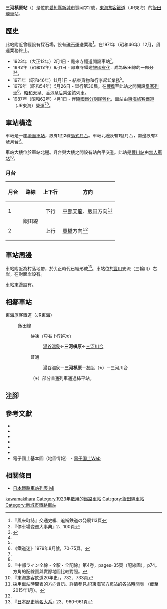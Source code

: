 {{NoteTA
|T=zh-hans:三河槙原站;zh-hk:三河槙原站;zh-tw:三河槙原車站;
|1=zh-hans:三河槙原站;zh-hk:三河槙原站;zh-tw:三河槙原車站;
}}
{{Infobox station
|公司色 = #f77321
|站名 = 三河槙原
|圖片 = Mikawa-makihara Station.JPG
|圖片說明 = 車站大樓（2009年）
|日文原名 = 三河槙原
|平假名 = みかわまきはら
|羅馬拼音 = Mikawa-makihara
|副站名 = 
|電報略號 = マハ
|所在地 = {{JPN}}[[愛知縣|愛知縣]][[新城市|新城市]]豐岡字{{lang|ja|ドウデイ}}2號
|座標 = {{coord|34|59|19.31|N|137|37|14.75|E|type:railwaystation_region:JP-24|display=inline,title}}
|車站構造 = [[地面車站|地面車站]]
|月台配置 = 1面2線
|啟用年月日 = 1923年（[[大正|大正]]12年）2月1日
|廢站年月日 = 
|乘客人數 = 18<ref>JR東海移動等便利化取組報告書</ref>
|上下車人次 = 
|統計年度 = 2019
|轉車 = 
|全寬備註 = [[無人車站|無人車站]]
|adjacent = {{Adjacent stations|system=東海旅客鐵道|line=CD|left=湯谷溫泉|right=柿平|note-left=2.6km|note-mid=距離[[豐橋站|豐橋]]40.6km|note-right=2.3km}}
}}
'''三河槙原站'''（{{jpn|j=三河槙原駅|hg=みかわまきはらえき|rm=Mikawa-makihara eki|f=y}}）是位於[[愛知縣|愛知縣]][[新城市|新城市]]豐岡字{{lang|ja|ドウデイ}}2號，[[東海旅客鐵道|東海旅客鐵道]]（JR東海）的[[飯田線|飯田線]][[鐵路車站|車站]]。

== 歷史 ==
此站附近曾經設有採石場，設有[[礫石|礫石]]運送業務<ref>『鳳来町誌』交通史編、追補鉄道の発展113頁</ref>。在1971年（昭和46年）12月，貨運業務終止。
* 1923年（大正12年）2月1日 - 鳳來寺鐵道開設車站<ref name="hensen">『停車場変遷大事典』2、100頁</ref>。
* 1943年（昭和18年）8月1日 - 鳳來寺鐵道[[戰時收購私鐵|被國有化]]，成為飯田線的一部分<ref name="sone03">{{Cite journal|author={{Translink|ja|曽根悟|曾根悟}}（監修） |journal=週刊 歴史でめぐる鉄道全路線 国鉄・JR |editor=朝日新聞出版分冊百科編集部（編集） |publisher=[[朝日新聞出版|朝日新聞出版]] |issue=3 |title=飯田線・身延線・小海線 |date=2009-07-26 |pages=15-17 |language=ja }}</ref><ref name="hensen"/>。
* 1971年（昭和46年）12月1日 - 結束貨物和行李起卸業務<ref name="hensen"/>。
* 1979年（昭和54年）5月26日 - {{Translink|ja|愛知県民の森|愛知縣民之森}}舉行第30屆{{Translink|ja|全国植樹祭|全國植樹祭}}。在[[豐橋站|豐橋]]至此站之間開設[[皇家列車|皇家列車]]<ref>《鐵道迷》1979年8月號，70-75頁。</ref>。[[昭和天皇|昭和天皇]]、[[香淳皇后|香淳皇后]]乘坐該列車。
* 1987年（昭和62年）4月1日 - 伴隨[[國鐵分割民營化|國鐵分割民營化]]，車站由[[東海旅客鐵道|東海旅客鐵道]]（JR東海）營運<ref name="sone03"/><ref name="hensen"/>。

== 車站構造 ==
車站是一座[[地面車站|地面車站]]，設有1面2線[[島式月台|島式月台]]。車站北邊設有1號月台，南邊設有2號月台<ref name="haisen">『中部ライン全線・全駅・全配線』第4卷，pages=35頁（配線圖），p74。方角的配線圖與實際地圖比較對照。</ref>。

車站大樓位於車站北邊。月台與大樓之間設有站內平交道。此站是[[豐川站_(愛知縣)|豐川站]]由[[無人車站|無人車站]]<ref>『東海旅客鉄道20年史』，732、733頁</ref>。

=== 月台 ===
{| rules="rows" class="wikitable"
!月台!!路線!!上下行!!方向
|-
! 1
| rowspan="2" | {{JR海車站編號|CD}} 飯田線
| style="text-align:center" | 下行
| [[中部天龍站|中部天龍]]、[[飯田站|飯田]]方向<ref name="homen">採用車站時間表的方向資訊。詳情參見JR東海官方網站的[http://railway.jr-central.co.jp/time-schedule/search/index.html 各站時間表] {{Wayback|url=http://railway.jr-central.co.jp/time-schedule/search/index.html |date=20191019051307 }}（截至2015年1月）。</ref>
|-
! 2
| style="text-align:center" | 上行
| [[豐橋站|豐橋]]方向<ref name="homen" />
|}

== 車站周邊 ==
車站附近為村落地帶，於大正時代已經形成<ref>『[[日本歷史地名大系|日本歷史地名大系]]』23、960-961頁</ref>。車站位於[[豐川|豐川]]支流{{Translink|ja|宇連川}}（三輪川）右岸，在對面岸設有{{Translink|ja|国道151号|國道151號}}。

車站東邊設有{{Translink|ja|愛知県民の森|愛知縣民之森}}。

== 相鄰車站 ==
; 東海旅客鐵道（JR東海）
: {{JR海車站編號|CD}} 飯田線
:: {{Color|#0066ff|■}}快速（只有上行班次）
::: [[湯谷溫泉站|湯谷溫泉]]←'''三河槙原'''←[[三河川合站|三河川合]]
:: {{Color|gray|■}}普通
::: 湯谷溫泉－'''三河槙原'''－[[柿平站|柿平]]（※）－三河川合
::（※）部分普通列車通過柿平站。
== 注腳 ==
{{Reflist}}
== 參考文獻 ==
* {{Cite book|author=石野哲（編）|title=停車場変遷大事典 国鉄・JR編|volume=1・2|publisher=[[JTB|JTB]]|year=1998|isbn=978-4-533-02980-6|ref=hensen|language=ja}}
* {{Cite book|author={{Translink|ja|川島令三}}|title=中部ライン全線・全駅・全配線|volume=第4巻 塩尻駅-名古屋東部|publisher=[[講談社|講談社]]|year=2010|isbn=978-4-06-270064-1|ref=haisen|language=ja}}
* {{Cite book|author=東海旅客鐵道（編）|title=東海旅客鉄道20年史|publisher=東海旅客鐵道|year=2007|ref=jrc20|language=ja}}
* {{Cite book|author=鳳來町教育委員會（編）|title=鳳来町誌|volume=交通史編|publisher=[[鳳來町|鳳來町]]|year=2003|ref=horai-ko|language=ja}}
* {{Cite book|author={{Translink|ja|宮脇俊三}}、原田勝三（編）|title=JR・私鉄全線各駅停車|volume=5 東海道570駅|publisher=[[小學館|小學館]]|year=1992|isbn=978-4093954051|ref=kakutei|language=ja}}
* {{Cite book|author=[[平凡社|平凡社]]|title=[[日本歷史地名大系|日本歷史地名大系]]|volume=23 愛知県の地名|publisher=平凡社|year=1981|isbn=4-582-49023-9}}
* 電子國土基本圖（地圖情報） - [https://maps.gsi.go.jp/#5/36.104611/140.084556/&base=std&ls=std&disp=1&vs=c1j0h0k0l0u0t0z0r0s0m0f1 電子国土Web] {{Wayback|url=https://maps.gsi.go.jp/#5/36.104611/140.084556/&base=std&ls=std&disp=1&vs=c1j0h0k0l0u0t0z0r0s0m0f1 |date=20200306071317 }}{{ja icon}}
== 相關條目 ==
* [[日本鐵路車站列表_Mi|日本鐵路車站列表 Mi]]
{{飯田線}}
{{DEFAULTSORT:Mikawa-Makihara}}
[[Category:日本鐵路車站_Mi|kawamakihara]]
[[Category:1923年啟用的鐵路車站|Category:1923年啟用的鐵路車站]]
[[Category:飯田線車站|Category:飯田線車站]]
[[Category:新城市鐵路車站|Category:新城市鐵路車站]]